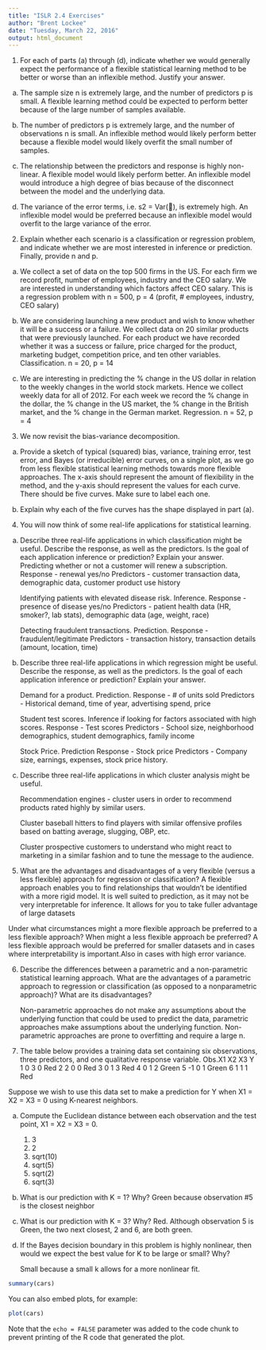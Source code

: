 ```yaml
---
title: "ISLR 2.4 Exercises"
author: "Brent Lockee"
date: "Tuesday, March 22, 2016"
output: html_document
---
```


1. For each of parts (a) through (d), indicate whether we would generally
expect the performance of a flexible statistical learning method to be
better or worse than an inflexible method. Justify your answer.

(a) The sample size n is extremely large, and the number of predictors
p is small.
    A flexible learning method could be expected to perform better because of the large number
    of samples available.

(b) The number of predictors p is extremely large, and the number
of observations n is small.
    An inflexible method would likely perform better because a flexible model would likely
    overfit the small number of samples.

(c) The relationship between the predictors and response is highly
non-linear.
    A flexible model would likely perform better. An inflexible model would introduce a high
    degree of bias because of the disconnect between the model and the underlying data.

(d) The variance of the error terms, i.e. s2 = Var(), is extremely
high.
    An inflexible model would be preferred because an inflexible model would overfit to
    the large variance of the error.
    
2. Explain whether each scenario is a classification or regression problem,
and indicate whether we are most interested in inference or prediction.
Finally, provide n and p.

(a) We collect a set of data on the top 500 firms in the US. For each
firm we record profit, number of employees, industry and the
CEO salary. We are interested in understanding which factors
affect CEO salary.
    This is a regression problem with n = 500, p = 4 (profit, # employees, industry, CEO salary)

(b) We are considering launching a new product and wish to know
whether it will be a success or a failure. We collect data on 20
similar products that were previously launched. For each product
we have recorded whether it was a success or failure, price
charged for the product, marketing budget, competition price,
and ten other variables.
    Classification. n = 20, p = 14

(c) We are interesting in predicting the % change in the US dollar in
relation to the weekly changes in the world stock markets. Hence
we collect weekly data for all of 2012. For each week we record
the % change in the dollar, the % change in the US market,
the % change in the British market, and the % change in the
German market.
    Regression. n = 52, p = 4

3. We now revisit the bias-variance decomposition.

(a) Provide a sketch of typical (squared) bias, variance, training error,
test error, and Bayes (or irreducible) error curves, on a single
plot, as we go from less flexible statistical learning methods
towards more flexible approaches. The x-axis should represent
the amount of flexibility in the method, and the y-axis should
represent the values for each curve. There should be five curves.
Make sure to label each one.

(b) Explain why each of the five curves has the shape displayed in
part (a).

4. You will now think of some real-life applications for statistical learning.

(a) Describe three real-life applications in which classification might
be useful. Describe the response, as well as the predictors. Is the
goal of each application inference or prediction? Explain your
answer.
    Predicting whether or not a customer will renew a subscription. Response - renewal yes/no
    Predictors - customer transaction data, demographic data, customer product use history
    
    Identifying patients with elevated disease risk. Inference.
    Response - presence of disease yes/no
    Predictors - patient health data (HR, smoker?, lab stats), demographic data (age, weight, race)
    
    Detecting fraudulent transactions. Prediction.
    Response - fraudulent/legitimate
    Predictors - transaction history, transaction details (amount, location, time)

(b) Describe three real-life applications in which regression might
be useful. Describe the response, as well as the predictors. Is the
goal of each application inference or prediction? Explain your
answer.

    Demand for a product. Prediction.
    Response - # of units sold
    Predictors - Historical demand, time of year, advertising spend, price
    
    Student test scores. Inference if looking for factors associated with high scores.
    Response - Test scores
    Predictors - School size, neighborhood demographics, student demographics, family income
    
    Stock Price. Prediction
    Response - Stock price
    Predictors - Company size, earnings, expenses, stock price history.

(c) Describe three real-life applications in which cluster analysis
might be useful.

    Recommendation engines - cluster users in order to recommend products rated
    highly by similar users.
    
    Cluster baseball hitters to find players with similar offensive profiles
    based on batting average, slugging, OBP, etc.
    
    Cluster prospective customers to understand who might react to marketing
    in a similar fashion and to tune the message to the audience.

5. What are the advantages and disadvantages of a very flexible (versus
a less flexible) approach for regression or classification? 
    A flexible approach enables you to find relationships that wouldn't be identified with a more rigid model. It is well suited to prediction, as it may not be very interpretable for inference. It allows for you to take fuller advantage of large datasets

Under what circumstances might a more flexible approach be preferred to a less
flexible approach? When might a less flexible approach be preferred?
    A less flexible approach would be preferred for smaller datasets and in cases where interpretability is important.Also in cases with high error variance.

6. Describe the differences between a parametric and a non-parametric
statistical learning approach. What are the advantages of a parametric
approach to regression or classification (as opposed to a nonparametric
approach)? What are its disadvantages?

    Non-parametric approaches do not make any assumptions about the underlying function that could be used to predict the data, parametric approaches make assumptions about the underlying function. Non-parametric approaches are prone to overfitting and require a large n.  

7. The table below provides a training data set containing six observations,
three predictors, and one qualitative response variable.
Obs.X1 X2 X3 Y
1   0 3 0 Red
2   2 0 0 Red
3   0 1 3 Red
4   0 1 2 Green
5   -1 0 1 Green
6   1 1 1 Red

Suppose we wish to use this data set to make a prediction for Y when
X1 = X2 = X3 = 0 using K-nearest neighbors.

(a) Compute the Euclidean distance between each observation and
the test point, X1 = X2 = X3 = 0.

    1) 3
    2) 2
    3) sqrt(10)
    4) sqrt(5)
    5) sqrt(2)
    6) sqrt(3)

(b) What is our prediction with K = 1? Why?
    Green because observation #5 is the closest neighbor

(c) What is our prediction with K = 3? Why?
    Red. Although observation 5 is Green, the two next closest, 2 and 6, are both green.

(d) If the Bayes decision boundary in this problem is highly nonlinear,
then would we expect the best value for K to be large or
small? Why?

    Small because a small k allows for a more nonlinear fit.

```r
summary(cars)
```

You can also embed plots, for example:

```r
plot(cars)
```

Note that the `echo = FALSE` parameter was added to the code chunk to prevent printing of the R code that generated the plot.
